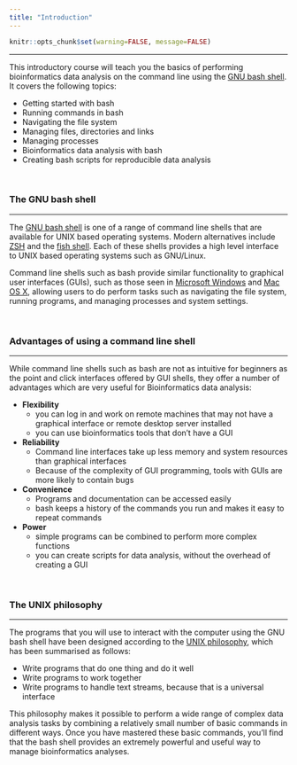 ```yaml
---
title: "Introduction"
---
```


<head>

```{=html}
<script src="https://kit.fontawesome.com/ece750edd7.js" crossorigin="anonymous"></script>
```
</head>

```r
knitr::opts_chunk$set(warning=FALSE, message=FALSE)
```

------------------------------------------------------------------------

This introductory course will teach you the basics of performing bioinformatics data analysis on the command line using the [GNU bash shell](https://www.gnu.org/software/bash/). It covers the following topics:

-   Getting started with bash
-   Running commands in bash
-   Navigating the file system
-   Managing files, directories and links
-   Managing processes
-   Bioinformatics data analysis with bash
-   Creating bash scripts for reproducible data analysis

<br>

### The GNU bash shell

------------------------------------------------------------------------

The [GNU bash shell](https://www.gnu.org/software/bash/) is one of a range of command line shells that are available for UNIX based operating systems. Modern alternatives include [ZSH](https://www.zsh.org/) and the [fish shell](http://fishshell.com/). Each of these shells provides a high level interface to UNIX based operating systems such as GNU/Linux.

Command line shells such as bash provide similar functionality to graphical user interfaces (GUIs), such as those seen in [Microsoft Windows](https://www.microsoft.com/en-gb/windows) and [Mac OS X](https://www.apple.com/macos/big-sur/), allowing users to do perform tasks such as navigating the file system, running programs, and managing processes and system settings.

<br>

### Advantages of using a command line shell

------------------------------------------------------------------------

While command line shells such as bash are not as intuitive for beginners as the point and click interfaces offered by GUI shells, they offer a number of advantages which are very useful for Bioinformatics data analysis:

-   **Flexibility**
    -   you can log in and work on remote machines that may not have a graphical interface or remote desktop server installed
    -   you can use bioinformatics tools that don't have a GUI
-   **Reliability**
    -   Command line interfaces take up less memory and system resources than graphical interfaces
    -   Because of the complexity of GUI programming, tools with GUIs are more likely to contain bugs
-   **Convenience**
    -   Programs and documentation can be accessed easily
    -   bash keeps a history of the commands you run and makes it easy to repeat commands
-   **Power**
    -   simple programs can be combined to perform more complex functions
    -   you can create scripts for data analysis, without the overhead of creating a GUI

<br/>

### The UNIX philosophy

------------------------------------------------------------------------

The programs that you will use to interact with the computer using the GNU bash shell have been designed according to the [UNIX philosophy](https://en.wikipedia.org/wiki/Unix_philosophy), which has been summarised as follows:

-   Write programs that do one thing and do it well
-   Write programs to work together
-   Write programs to handle text streams, because that is a universal interface

This philosophy makes it possible to perform a wide range of complex data analysis tasks by combining a relatively small number of basic commands in different ways. Once you have mastered these basic commands, you'll find that the bash shell provides an extremely powerful and useful way to manage bioinformatics analyses.
